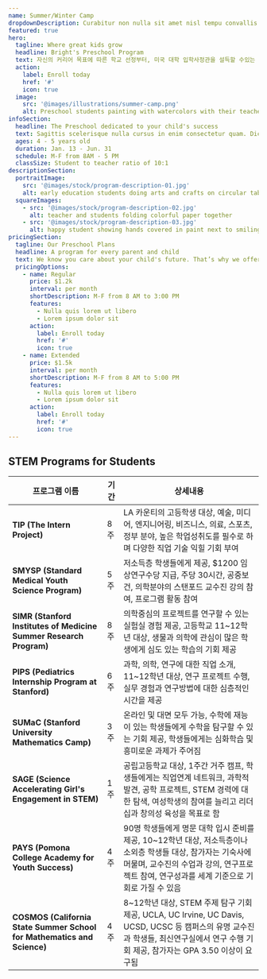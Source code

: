 ```yaml
---
name: Summer/Winter Camp
dropdownDescription: Curabitur non nulla sit amet nisl tempu convallis quis ac lectus.
featured: true
hero:
  tagline: Where great kids grow
  headline: Bright's Preschool Program
  text: 자신의 커리어 목표에 따른 학교 선정부터, 미국 대학 입학사정관을 설득할 수있는 스토리가 담긴 에세이 전략을 제공합니다.
  action:
    label: Enroll today
    href: '#'
    icon: true
  image:
    src: '@images/illustrations/summer-camp.png'
    alt: Preschool students painting with watercolors with their teacher
infoSection:
  headline: The Preschool dedicated to your child's success
  text: Sagittis scelerisque nulla cursus in enim consectetur quam. Dictum urna sed consectetur neque tristique pellentesque. Blandit amet, sed aenean erat arcu morbi.
  ages: 4 - 5 years old
  duration: Jan. 13 - Jun. 31
  schedule: M-F from 8AM - 5 PM
  classSize: Student to teacher ratio of 10:1
descriptionSection:
  portraitImage:
    src: '@images/stock/program-description-01.jpg'
    alt: early education students doing arts and crafts on circular table
  squareImages:
    - src: '@images/stock/program-description-02.jpg'
      alt: teacher and students folding colorful paper together
    - src: '@images/stock/program-description-03.jpg'
      alt: happy student showing hands covered in paint next to smiling teacher
pricingSection:
  tagline: Our Preschool Plans
  headline: A program for every parent and child
  text: We know you care about your child's future. That’s why we offer you the freedom to choose the right program for them.
  pricingOptions:
    - name: Regular
      price: $1.2k
      interval: per month
      shortDescription: M-F from 8 AM to 3:00 PM
      features:
        - Nulla quis lorem ut libero
        - Lorem ipsum dolor sit
      action:
        label: Enroll today
        href: '#'
        icon: true
    - name: Extended
      price: $1.5k
      interval: per month
      shortDescription: M-F from 8 AM to 5:00 PM
      features:
        - Nulla quis lorem ut libero
        - Lorem ipsum dolor sit
      action:
        label: Enroll today
        href: '#'
        icon: true
---
```


## STEM Programs for Students

| **프로그램 이름**                             | **기간**           | **상세내용**                                                                                                                                                                      |
|---------------------------------------------|-------------------|-----------------------------------------------------------------------------------------------------------------------------------------------------------------------------|
| **TIP (The Intern Project)**                | 8주                | LA 카운티의 고등학생 대상, 예술, 미디어, 엔지니어링, 비즈니스, 의료, 스포츠, 정부 분야, 높은 학업성취도를 필수로 하며 다양한 직업 기술 익힐 기회 부여                                           |
| **SMYSP (Standard Medical Youth Science Program)** | 5주                | 저소득층 학생들에게 제공, $1200 임상연구수당 지급, 주당 30시간, 공중보건, 의학분야의 스탠포드 교수진 강의 참여, 프로그램 활동 참여                                                                 |
| **SIMR (Stanford Institutes of Medicine Summer Research Program)** | 8주                | 의학중심의 프로젝트를 연구할 수 있는 실험실 경험 제공, 고등학교 11~12학년 대상, 생물과 의학에 관심이 많은 학생에게 심도 있는 학습의 기회 제공                                                     |
| **PIPS (Pediatrics Internship Program at Stanford)** | 6주                | 과학, 의학, 연구에 대한 직업 소개, 11~12학년 대상, 연구 프로젝트 수행, 실무 경험과 연구방법에 대한 심층적인 시간을 제공                                                                           |
| **SUMaC (Stanford University Mathematics Camp)** | 3주                | 온라인 및 대면 모두 가능, 수학에 재능이 있는 학생들에게 수학을 탐구할 수 있는 기회 제공, 학생들에게는 심화학습 및 흥미로운 과제가 주어짐                                                               |
| **SAGE (Science Accelerating Girl's Engagement in STEM)** | 1주                | 공립고등학교 대상, 1주간 거주 캠프, 학생들에게는 직업연계 네트워크, 과학적 발견, 공학 프로젝트, STEM 경력에 대한 탐색, 여성학생의 참여를 늘리고 리더십과 창의성 육성을 목표로 함                                                   |
| **PAYS (Pomona College Academy for Youth Success)** | 4주                | 90명 학생들에게 명문 대학 입시 준비를 제공, 10~12학년 대상, 저소득층이나 소외층 학생들 대상, 참가자는 기숙사에 머물며, 교수진의 수업과 강의, 연구프로젝트 참여, 연구성과를 세계 기준으로 기회로 가질 수 있음                 |
| **COSMOS (California State Summer School for Mathematics and Science)** | 4주                | 8~12학년 대상, STEM 주제 탐구 기회 제공, UCLA, UC Irvine, UC Davis, UCSD, UCSC 등 캠퍼스의 유명 교수진과 학생들, 최신연구실에서 연구 수행 기회 제공, 참가자는 GPA 3.50 이상이 요구됨                               |